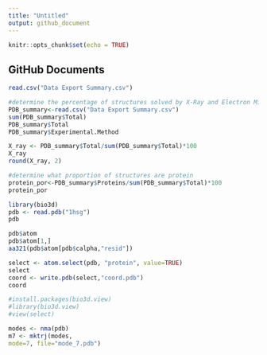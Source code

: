 ```yaml
---
title: "Untitled"
output: github_document
---
```


```r
knitr::opts_chunk$set(echo = TRUE)
```

## GitHub Documents

```r
read.csv("Data Export Summary.csv")
```
```r
#determine the percentage of structures solved by X-Ray and Electron Microscopy
PDB_summary<-read.csv("Data Export Summary.csv")
sum(PDB_summary$Total)
PDB_summary$Total
PDB_summary$Experimental.Method

X_ray <- PDB_summary$Total/sum(PDB_summary$Total)*100
X_ray
round(X_ray, 2)
```

```r
#determine what proportion of structures are protein
protein_por<-PDB_summary$Proteins/sum(PDB_summary$Total)*100
protein_por
```

```r
library(bio3d)
pdb <- read.pdb("1hsg")
pdb
```

```r
pdb$atom
pdb$atom[1,]
aa321(pdb$atom[pdb$calpha,"resid"])
```

```r
select <- atom.select(pdb, "protein", value=TRUE)
select
coord <- write.pdb(select,"coord.pdb")
coord
```

```r
#install.packages(bio3d.view)
#library(bio3d.view)
#view(select)
```

```r
modes <- nma(pdb)
m7 <- mktrj(modes,
mode=7, file="mode_7.pdb")
```

